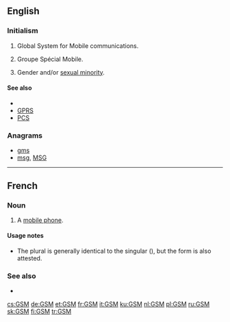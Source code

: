{{also|gsm}}
==English==

===Initialism===
{{rfc-header|Initialism}}
{{head|en|initialism}}

# {{context|telecommunications|lang=en}} Global System for Mobile communications.
# {{context|electronics|lang=en}} Groupe Spécial Mobile.
# {{context|LGBT|lang=en}} Gender and/or [[sexual minority]].

====See also====
* {{projectlink|wikipedia|Global System for Mobile Communications}}
* [[GPRS]]
* [[PCS]]

===Anagrams===
* [[gms#English|gms]]
* [[msg#English|msg]], [[MSG#English|MSG]]

----

==French==

===Noun===
{{fr-noun|m|GSM}}

# {{context|Belgium|lang=fr}} A [[mobile phone]].

====Usage notes====
* The plural is generally identical to the singular ({{term||GSM|lang=fr}}), but the form {{term|GSMs|lang=fr}} is also attested.

===See also===
* {{l|fr|téléphone portable}}

[[cs:GSM]]
[[de:GSM]]
[[et:GSM]]
[[fr:GSM]]
[[it:GSM]]
[[ku:GSM]]
[[nl:GSM]]
[[pl:GSM]]
[[ru:GSM]]
[[sk:GSM]]
[[fi:GSM]]
[[tr:GSM]]